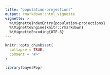 ```yaml
---
title: "population-projections"
output: rmarkdown::html_vignette
vignette: >
  %\VignetteIndexEntry{population-projections}
  %\VignetteEngine{knitr::rmarkdown}
  %\VignetteEncoding{UTF-8}
---
```


```r
knitr::opts_chunk$set(
  collapse = TRUE,
  comment = "#>"
)
```

```r
library(bayesPop)
```
